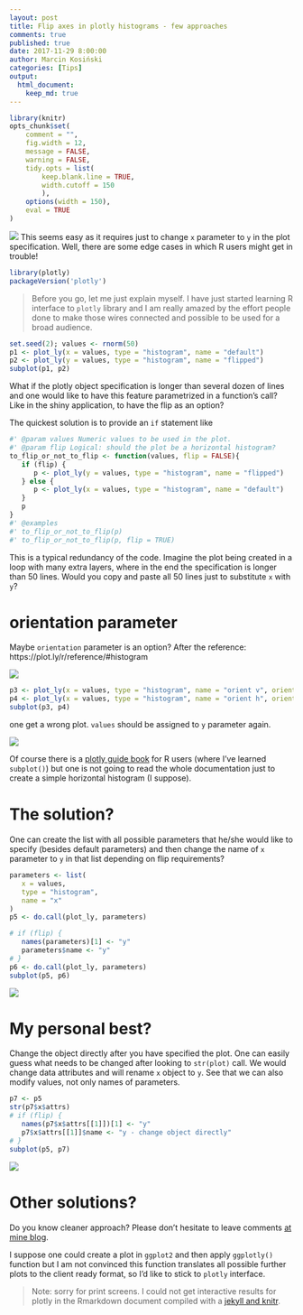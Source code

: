 ```yaml
---
layout: post
title: Flip axes in plotly histograms - few approaches
comments: true
published: true
date: 2017-11-29 8:00:00
author: Marcin Kosiński
categories: [Tips]
output:
  html_document:
    keep_md: true
---
```


```r
library(knitr)
opts_chunk$set(
	comment = "",
	fig.width = 12, 
	message = FALSE,
	warning = FALSE,
	tidy.opts = list(
		keep.blank.line = TRUE,
		width.cutoff = 150
		),
	options(width = 150),
	eval = TRUE
)
```

<img src="/images/fulls/plotly1.jpg" class="fit image"> This seems easy as it requires just to change `x` parameter to `y` in the plot specification. Well, there are some edge cases in which R users might get in trouble!

```r
library(plotly)
packageVersion('plotly')
```

> Before you go, let me just explain myself. I have just started learning R interface to `plotly` library and I am really amazed by the effort people done to make those wires connected and possible to be used for a broad audience.

```r
set.seed(2); values <- rnorm(50)
p1 <- plot_ly(x = values, type = "histogram", name = "default")
p2 <- plot_ly(y = values, type = "histogram", name = "flipped")
subplot(p1, p2)
```

What if the plotly object specification is longer than several dozen of lines and one would like to have this feature parametrized in a function's call? Like in the shiny application, to have the flip as an option?

The quickest solution is to provide an `if` statement like

```r
#' @param values Numeric values to be used in the plot.
#' @param flip Logical: should the plot be a horizontal histogram?
to_flip_or_not_to_flip <- function(values, flip = FALSE){
   if (flip) {
      p <- plot_ly(y = values, type = "histogram", name = "flipped")
   } else {
      p <- plot_ly(x = values, type = "histogram", name = "default")
   }
   p
}
#' @examples
#' to_flip_or_not_to_flip(p)
#' to_flip_or_not_to_flip(p, flip = TRUE)
```


This is a typical redundancy of the code. Imagine the plot being created in a loop with many extra layers, where in the end the specification is longer than 50 lines. Would you copy and paste all 50 lines just to substitute `x` with `y`?

# orientation parameter

Maybe `orientation` parameter is an option? After the reference: https://plot.ly/r/reference/#histogram

<img src="/images/fulls/plotly3.jpg" class="fit image">

```r
p3 <- plot_ly(x = values, type = "histogram", name = "orient v", orientation = "v")
p4 <- plot_ly(x = values, type = "histogram", name = "orient h", orientation = "h")
subplot(p3, p4)
```

one get a wrong plot. `values` should be assigned to `y` parameter again.

<img src="/images/fulls/plotly2.jpg" class="fit image">

Of course there is a [plotly guide book](https://plotly-book.cpsievert.me/) for R users (where I've learned `subplot()`) but one is not going to read the whole documentation just to create a simple horizontal histogram (I suppose).


# The solution?

One can create the list with all possible parameters that he/she would like to specify (besides default parameters) and then
change the name of `x` parameter to `y` in that list depending on flip requirements?

```r
parameters <- list(
   x = values,
   type = "histogram",
   name = "x"
)
p5 <- do.call(plot_ly, parameters)

# if (flip) {
   names(parameters)[1] <- "y"
   parameters$name <- "y"
# }
p6 <- do.call(plot_ly, parameters)
subplot(p5, p6)
```

<img src="/images/fulls/plotly4.jpg" class="fit image">

# My personal best?

Change the object directly after you have specified the plot.
One can easily guess what needs to be changed after looking to `str(plot)` call.
We would change data attributes and will rename `x` object to `y`. See that we can also modify values, not only names of parameters.

```r
p7 <- p5
str(p7$x$attrs)
# if (flip) {
   names(p7$x$attrs[[1]])[1] <- "y"
   p7$x$attrs[[1]]$name <- "y - change object directly"
# }
subplot(p5, p7)
```

<img src="/images/fulls/plotly5.jpg" class="fit image">

# Other solutions?

Do you know cleaner approach? Please don't hesitate to leave comments [at mine blog](http://r-addict.com/2017/11/29/Flip-axis-plotly-histogram.html).

I suppose one could create a plot in `ggplot2` and then apply `ggplotly()` function but I am not convinced this function translates all possible further plots to the client ready format, so I'd like to stick to `plotly` interface.

> Note: sorry for print screens. I could not get interactive results for plotly in the Rmarkdown document compiled with a [jekyll and knitr](https://jekyll.yihui.name/2014/09/jekyll-with-knitr.html).
